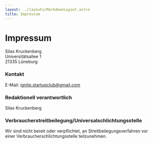 ```yaml
---
layout: ../layouts/MarkdownLayout.astro
title: Impressum
---
```


<h1>Impressum</h1>

<p>Silas Kruckenberg<br />
Universit&auml;tsallee 1<br />
21335 L&uuml;neburg</p>

<h3>Kontakt</h3>
<p>
E-Mail: <a href="mailto:ignite.startupclub@gmail.com">ignite.startupclub@gmail.com</a>
</p>

<h3>Redaktionell verantwortlich</h3>
<p>Silas Kruckenberg</p>

<h3>Verbraucher&shy;streit&shy;beilegung/Universal&shy;schlichtungs&shy;stelle</h3>
<p>
Wir sind nicht bereit oder verpflichtet, an Streitbeilegungsverfahren vor einer Verbraucherschlichtungsstelle teilzunehmen.
</p>